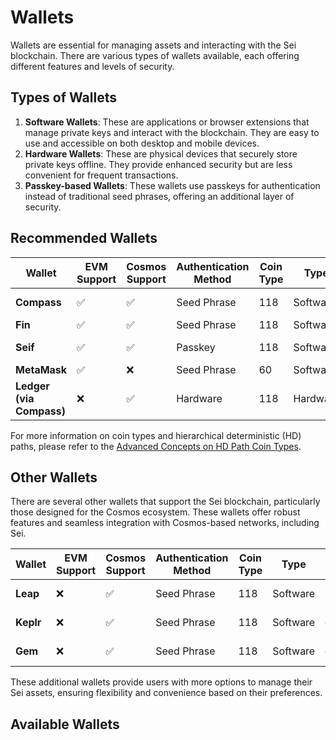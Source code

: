 
# Wallets

Wallets are essential for managing assets and interacting with the Sei blockchain. There are various types of wallets available, each offering different features and levels of security.

## Types of Wallets

1. **Software Wallets**: These are applications or browser extensions that manage private keys and interact with the blockchain. They are easy to use and accessible on both desktop and mobile devices.
2. **Hardware Wallets**: These are physical devices that securely store private keys offline. They provide enhanced security but are less convenient for frequent transactions.
3. **Passkey-based Wallets**: These wallets use passkeys for authentication instead of traditional seed phrases, offering an additional layer of security.

## Recommended Wallets

| Wallet                   | EVM Support | Cosmos Support | Authentication Method | Coin Type | Type     | Mobile Support | Link                                                                                          |
|--------------------------|-------------|----------------|-----------------------|-----------|----------|----------------|-----------------------------------------------------------------------------------------------|
| **Compass**              | ✅           | ✅              | Seed Phrase           | 118       | Software | ✅              | [Compass Wallet](https://compasswallet.io)                                                    |
| **Fin**                  | ✅           | ✅              | Seed Phrase           | 118       | Software | ❌              | [Fin Wallet](https://finwallet.com)                                                           |
| **Seif**                 | ✅           | ✅              | Passkey               | 118       | Software | ❌              | [Seif Wallet](https://chromewebstore.google.com/detail/seif/albakdmmdafeafbehmcpoejenbeojejl) |
| **MetaMask**             | ✅           | ❌              | Seed Phrase           | 60        | Software | ✅              | [MetaMask](https://metamask.io/)                                                              |
| **Ledger (via Compass)** | ❌           | ✅              | Hardware              | 118       | Hardware | ❌              | [Ledger](https://compasswallet.io)                                                            |

For more information on coin types and hierarchical deterministic (HD) paths, please refer to the [Advanced Concepts on HD Path Coin Types](/dev-advanced-concepts/hd-path-coin-types).

## Other Wallets

There are several other wallets that support the Sei blockchain, particularly those designed for the Cosmos ecosystem. These wallets offer robust features and seamless integration with Cosmos-based networks, including Sei.

| Wallet    | EVM Support | Cosmos Support | Authentication Method | Coin Type | Type     | Mobile Support | Link                                     |
|-----------|-------------|----------------|-----------------------|-----------|----------|----------------|------------------------------------------|
| **Leap**  | ❌           | ✅              | Seed Phrase           | 118       | Software | ❌              | [Leap Wallet](https://leapwallet.io)     |
| **Keplr** | ❌           | ✅              | Seed Phrase           | 118       | Software | ✅              | [Keplr Wallet](https://wallet.keplr.app) |
| **Gem**   | ❌           | ✅              | Seed Phrase           | 118       | Software | ✅              | [Gem Wallet](https://gemwallet.com)      |

These additional wallets provide users with more options to manage their Sei assets, ensuring flexibility and convenience based on their preferences.

## Available Wallets

<EcosystemDynamicSection category="Wallets" />

<AppCardsGridCategory category="wallet" />
